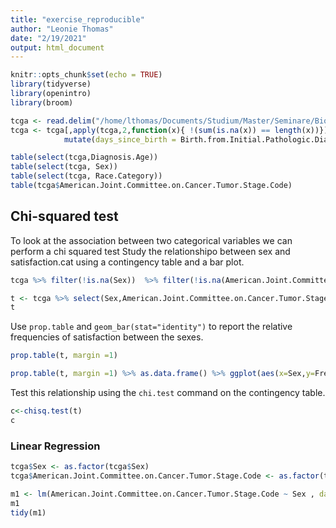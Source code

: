 ```yaml
---
title: "exercise_reproducible"
author: "Leonie Thomas"
date: "2/19/2021"
output: html_document
---
```


```r
knitr::opts_chunk$set(echo = TRUE)
library(tidyverse)
library(openintro)
library(broom)
```


```r
tcga <- read.delim("/home/lthomas/Documents/Studium/Master/Seminare/Bioinfo_Seminare/R_course/Rcourse/inst/extdata/luad_tcga_pan_can_atlas_2018_clinical_data.tsv") 
tcga <- tcga[,apply(tcga,2,function(x){ !(sum(is.na(x)) == length(x))})] %>% 
            mutate(days_since_birth = Birth.from.Initial.Pathologic.Diagnosis.Date/356.25)

table(select(tcga,Diagnosis.Age))
table(select(tcga, Sex))
table(select(tcga, Race.Category))
table(tcga$American.Joint.Committee.on.Cancer.Tumor.Stage.Code)
```



## Chi-squared test

To look at the association between two categorical variables we can perform a chi squared test Study the relationshipo between sex and satisfaction.cat using a  contingency table and a bar plot.


```r

tcga %>% filter(!is.na(Sex))  %>% filter(!is.na(American.Joint.Committee.on.Cancer.Tumor.Stage.Code)) %>% ggplot(aes(Sex,fill=American.Joint.Committee.on.Cancer.Tumor.Stage.Code)) + geom_bar()

t <- tcga %>% select(Sex,American.Joint.Committee.on.Cancer.Tumor.Stage.Code) %>% table()
t
```


Use `prop.table` and  `geom_bar(stat="identity")` to report the relative frequencies of satisfaction between the sexes.

```r
prop.table(t, margin =1)

prop.table(t, margin =1) %>% as.data.frame() %>% ggplot(aes(x=Sex,y=Freq,fill=American.Joint.Committee.on.Cancer.Tumor.Stage.Code)) + geom_bar(stat="identity")

```


Test this relationship using the `chi.test` command on the contingency table.

```r
c<-chisq.test(t)
c
```




### Linear Regression

```r

tcga$Sex <- as.factor(tcga$Sex)
tcga$American.Joint.Committee.on.Cancer.Tumor.Stage.Code <- as.factor(tcga$American.Joint.Committee.on.Cancer.Tumor.Stage.Code) 

m1 <- lm(American.Joint.Committee.on.Cancer.Tumor.Stage.Code ~ Sex , data = tcga %>% filter(!is.na(Sex))  %>% filter(!is.na(American.Joint.Committee.on.Cancer.Tumor.Stage.Code)))
m1
tidy(m1)
```













